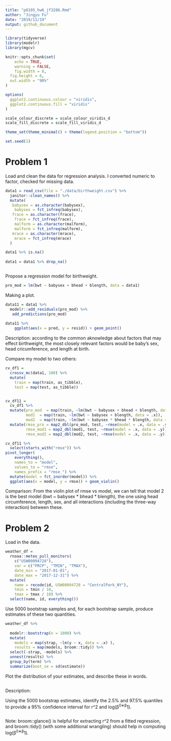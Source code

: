 ```yaml
---
title: "p8105_hw6_jf3286.Rmd"
author: "Jingyu Fu"
date: "2019/11/19"
output: github_document
---
```


```r
library(tidyverse)
library(modelr)
library(mgcv)

knitr::opts_chunk$set(
	echo = TRUE,
	warning = FALSE,
	fig.width = 8, 
  fig.height = 6,
  out.width = "90%"
)

options(
  ggplot2.continuous.colour = "viridis",
  ggplot2.continuous.fill = "viridis"
)

scale_colour_discrete = scale_colour_viridis_d
scale_fill_discrete = scale_fill_viridis_d

theme_set(theme_minimal() + theme(legend.position = "bottom"))

set.seed(1)
```



# Problem 1

Load and clean the data for regression analysis. I converted numeric to factor, checked for missing data.

```r
data1 = read_csv(file = "./data/birthweight.csv") %>% 
  janitor::clean_names() %>% 
  mutate(
   babysex = as.character(babysex),
    babysex = fct_infreq(babysex),
   frace = as.character(frace),
    frace = fct_infreq(frace),
    malform = as.character(malform),
    malform = fct_infreq(malform),
   mrace = as.character(mrace),
    mrace = fct_infreq(mrace)
  )

data1 %>% is.na()
  
data1 = data1 %>% drop_na()



```


Propose a regression model for birthweight. 

```r
pro_mod = lm(bwt ~ babysex + bhead + blength, data = data1)
```

Making a plot.

```r
data11 = data1 %>% 
  modelr::add_residuals(pro_mod) %>% 
   add_predictions(pro_mod) 
   
data11 %>% 
    ggplot(aes(x = pred, y = resid)) + geom_point()

```
Description: according to the common aknowledge about factors that may effect birthweight, the most closely relevant factors would be baby's sex, head cricumference, and length at birth. 



Compare my model to two others:

```r
cv_df1 =
  crossv_mc(data1, 100) %>% 
  mutate(
    train = map(train, as_tibble),
    test = map(test, as_tibble))


cv_df11 = 
  cv_df1 %>% 
  mutate(pro_mod  = map(train, ~lm(bwt ~ babysex + bhead + blength, data = .x)),
         mod1  = map(train, ~lm(bwt ~ babysex + blength, data = .x)),
         mod2  = map(train, ~lm(bwt ~ babysex * bhead * blength, data = .x))) %>% 
  mutate(rmse_pro = map2_dbl(pro_mod, test, ~rmse(model = .x, data = .y)),
         rmse_mod1 = map2_dbl(mod1, test, ~rmse(model = .x, data = .y)),
         rmse_mod2 = map2_dbl(mod2, test, ~rmse(model = .x, data = .y)))

cv_df11 %>% 
  select(starts_with("rmse")) %>% 
pivot_longer(
    everything(),
    names_to = "model", 
    values_to = "rmse",
    names_prefix = "rmse_") %>% 
  mutate(model = fct_inorder(model)) %>% 
  ggplot(aes(x = model, y = rmse)) + geom_violin()
```
Comparison: From the violin plot of rmse vs model, we can tell that model 2 is the best model (bwt ~ babysex * bhead * blength), the one using head circumference, length, sex, and all interactions (including the three-way interaction) between these.


# Problem 2

Load in the data.

```r
weather_df = 
  rnoaa::meteo_pull_monitors(
    c("USW00094728"),
    var = c("PRCP", "TMIN", "TMAX"), 
    date_min = "2017-01-01",
    date_max = "2017-12-31") %>%
  mutate(
    name = recode(id, USW00094728 = "CentralPark_NY"),
    tmin = tmin / 10,
    tmax = tmax / 10) %>%
  select(name, id, everything())

```
Use 5000 bootstrap samples and, for each bootstrap sample, produce estimates of these two quantities. 
```r
weather_df %>% 
  
  modelr::bootstrap(n = 1000) %>% 
  mutate(
    models = map(strap, ~lm(y ~ x, data = .x) ),
    results = map(models, broom::tidy)) %>% 
  select(-strap, -models) %>% 
  unnest(results) %>% 
  group_by(term) %>% 
  summarize(boot_se = sd(estimate))
```



Plot the distribution of your estimates, and describe these in words. 
```r

```
Description: 


Using the 5000 bootstrap estimates, identify the 2.5% and 97.5% quantiles to provide a 95% confidence interval for r^2 and log(β^0∗β^1). 
```r

```



Note: broom::glance() is helpful for extracting r^2 from a fitted regression, and broom::tidy() (with some additional wrangling) should help in computing log(β^0∗β^1).

